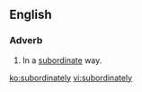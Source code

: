 ==English==

===Adverb===
{{en-adv}}

# In a [[subordinate]] way.

[[ko:subordinately]]
[[vi:subordinately]]